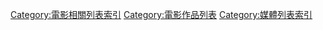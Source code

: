 [[Category:電影相關列表索引|Category:電影相關列表索引]]
[[Category:電影作品列表|Category:電影作品列表]]
[[Category:媒體列表索引|Category:媒體列表索引]]